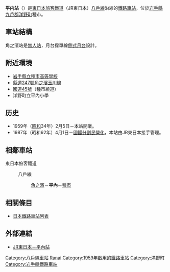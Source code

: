 {{NoteTA
|T=zh-hans:平内站;zh-hk:平內站;zh-tw:平內車站;
|1=zh-hans:平内站;zh-hk:平內站;zh-tw:平內車站;
}}
{{日本車站資訊
|公司色 = green
|站名 = 平內站
|圖片 = JR Hiranaii sta 001.jpg
|圖片說明 = 車站全景
|日文原名 = 平内
|平假名 = ひらない
|羅馬拼音 = Hiranai
|前一站 = [[角之濱站|角之濱]]
|前一站距離 = 2.6
|後一站距離 = 2.1
|後一站 = [[種市站|種市]]
|電報略號 = ヒラ
|所屬公司 = [[東日本旅客鐵道|東日本旅客鐵道]]（JR東日本）
|所屬路線 = {{Color|red|■}}[[八戶線|八戶線]]
|距離 = 32.1
|起點站 = [[八戶站|八戶]]
|所在地 = [[岩手縣|岩手縣]][[九戶郡|九戶郡]][[洋野町|洋野町]]種市第36地割4-3
|車站構造 = [[地面車站|地面車站]]
|月台配置 = 1面1線
|啟用年月日 = 1959年（[[昭和|昭和]]34年）2月5日
|乘客人數 = 
|統計年度 = 
|轉車 = 
|備註 = [[無人站|無人站]]
}}
'''平内站'''（{{jpn|j=平内駅|hg=ひらないえき|rm=Hiranai eki|f=y}}）是[[東日本旅客鐵道|東日本旅客鐵道]]（JR東日本）[[八戶線|八戶線]]沿線的[[鐵路車站|鐵路車站]]，位於[[岩手縣|岩手縣]][[九戶郡|九戶郡]][[洋野町|洋野町]]種市。

== 車站結構 ==
角之濱站是[[無人站|無人站]]，月台採單線[[側式月台|側式月台]]設計。

== 附近環境 ==
* [[岩手縣立種市高等學校|岩手縣立種市高等學校]]
* [[縣道247號角之濱玉川線|縣道247號角之濱玉川線]]
* [[國道45號|國道45號]]（種市繞道）
* 洋野町立平內小學

== 历史 ==
* 1959年（[[昭和|昭和]]34年）2月5日－本站開業。
* 1987年（昭和62年）4月1日－[[國鐵分割民營化|國鐵分割民營化]]，本站由JR東日本接手管理。

== 相鄰車站 ==
; 東日本旅客鐵道
: {{Color|red|■}}八戶線
:: [[角之濱站|角之濱]]－'''平內'''－[[種市站|種市]]

== 相關條目 ==
* [[日本鐵路車站列表|日本鐵路車站列表]]

== 外部連結 ==
* [http://www.jreast.co.jp/estation/station/info.aspx?StationCd=1339 JR東日本－平內站] {{Wayback|url=http://www.jreast.co.jp/estation/station/info.aspx?StationCd=1339 |date=20110323192639 }}{{ja}}

{{八戶線}}
{{DEFAULTSORT:Hiranai}}
[[Category:八戶線車站|Category:八戶線車站]]
[[Category:日本鐵路車站_Hi|Ranai]]
[[Category:1959年啟用的鐵路車站|Category:1959年啟用的鐵路車站]]
[[Category:洋野町|Category:洋野町]]
[[Category:岩手縣鐵路車站|Category:岩手縣鐵路車站]]
{{ja-stub}}